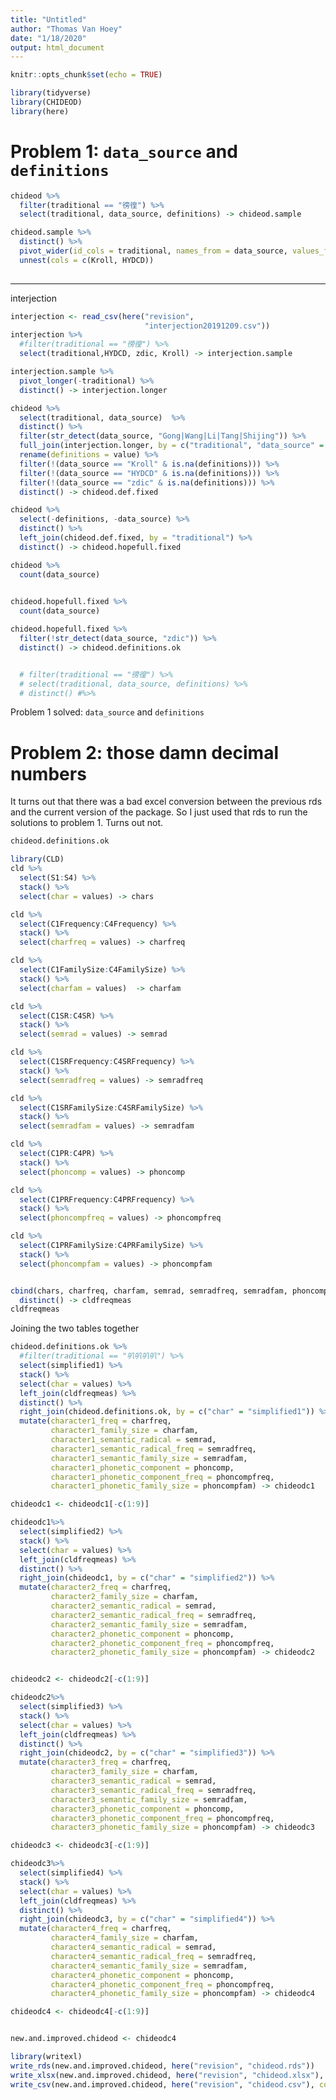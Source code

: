 ```yaml
---
title: "Untitled"
author: "Thomas Van Hoey"
date: "1/18/2020"
output: html_document
---
```


```r
knitr::opts_chunk$set(echo = TRUE)
```

```r
library(tidyverse)
library(CHIDEOD) 
library(here)
```

# Problem 1: `data_source` and `definitions`

```r
chideod %>%
  filter(traditional == "徬徨") %>%
  select(traditional, data_source, definitions) -> chideod.sample

chideod.sample %>%
  distinct() %>%
  pivot_wider(id_cols = traditional, names_from = data_source, values_from = definitions) %>%
  unnest(cols = c(Kroll, HYDCD))
  
```

--- 

interjection

```r
interjection <- read_csv(here("revision",
                              "interjection20191209.csv"))
interjection %>%
  #filter(traditional == "徬徨") %>%
  select(traditional,HYDCD, zdic, Kroll) -> interjection.sample

interjection.sample %>%
  pivot_longer(-traditional) %>%
  distinct() -> interjection.longer
```

```r
chideod %>%
  select(traditional, data_source)  %>%
  distinct() %>%
  filter(str_detect(data_source, "Gong|Wang|Li|Tang|Shijing")) %>%
  full_join(interjection.longer, by = c("traditional", "data_source" = "name")) %>%
  rename(definitions = value) %>%
  filter(!(data_source == "Kroll" & is.na(definitions))) %>%
  filter(!(data_source == "HYDCD" & is.na(definitions))) %>%
  filter(!(data_source == "zdic" & is.na(definitions))) %>%
  distinct() -> chideod.def.fixed
```

```r
chideod %>%
  select(-definitions, -data_source) %>%
  distinct() %>%
  left_join(chideod.def.fixed, by = "traditional") %>%
  distinct() -> chideod.hopefull.fixed
```



```r
chideod %>%
  count(data_source)
  

chideod.hopefull.fixed %>%
  count(data_source)

chideod.hopefull.fixed %>%
  filter(!str_detect(data_source, "zdic")) %>%
  distinct() -> chideod.definitions.ok


  # filter(traditional == "徬徨") %>%
  # select(traditional, data_source, definitions) %>%
  # distinct() #%>%
```

Problem 1 solved: `data_source` and `definitions`

# Problem 2: those damn decimal numbers

It turns out that there was a bad excel conversion between the previous rds and the current version of the package.
So I just used that rds to run the solutions to problem 1.
Turns out not.

```r
chideod.definitions.ok 
```

```r
library(CLD)
cld %>%
  select(S1:S4) %>%
  stack() %>%
  select(char = values) -> chars

cld %>%
  select(C1Frequency:C4Frequency) %>%
  stack() %>%
  select(charfreq = values) -> charfreq

cld %>%
  select(C1FamilySize:C4FamilySize) %>%
  stack() %>%
  select(charfam = values)  -> charfam

cld %>%
  select(C1SR:C4SR) %>%
  stack() %>%
  select(semrad = values) -> semrad

cld %>%
  select(C1SRFrequency:C4SRFrequency) %>%
  stack() %>%
  select(semradfreq = values) -> semradfreq

cld %>%
  select(C1SRFamilySize:C4SRFamilySize) %>%
  stack() %>%
  select(semradfam = values) -> semradfam

cld %>%
  select(C1PR:C4PR) %>%
  stack() %>%
  select(phoncomp = values) -> phoncomp

cld %>%
  select(C1PRFrequency:C4PRFrequency) %>%
  stack() %>%
  select(phoncompfreq = values) -> phoncompfreq

cld %>%
  select(C1PRFamilySize:C4PRFamilySize) %>%
  stack() %>%
  select(phoncompfam = values) -> phoncompfam


cbind(chars, charfreq, charfam, semrad, semradfreq, semradfam, phoncomp, phoncompfreq, phoncompfam) %>%
  distinct() -> cldfreqmeas
cldfreqmeas
```

Joining the two tables together

```r
chideod.definitions.ok %>%
  #filter(traditional == "叭叭叭叭") %>%
  select(simplified1) %>%
  stack() %>% 
  select(char = values) %>%
  left_join(cldfreqmeas) %>%
  distinct() %>%
  right_join(chideod.definitions.ok, by = c("char" = "simplified1")) %>%
  mutate(character1_freq = charfreq,
         character1_family_size = charfam,
         character1_semantic_radical = semrad,
         character1_semantic_radical_freq = semradfreq,
         character1_semantic_family_size = semradfam, 
         character1_phonetic_component = phoncomp,
         character1_phonetic_component_freq = phoncompfreq,
         character1_phonetic_family_size = phoncompfam) -> chideodc1

chideodc1 <- chideodc1[-c(1:9)] 

chideodc1%>%
  select(simplified2) %>%
  stack() %>% 
  select(char = values) %>%
  left_join(cldfreqmeas) %>%
  distinct() %>%
  right_join(chideodc1, by = c("char" = "simplified2")) %>%
  mutate(character2_freq = charfreq,
         character2_family_size = charfam,
         character2_semantic_radical = semrad,
         character2_semantic_radical_freq = semradfreq,
         character2_semantic_family_size = semradfam, 
         character2_phonetic_component = phoncomp,
         character2_phonetic_component_freq = phoncompfreq,
         character2_phonetic_family_size = phoncompfam) -> chideodc2


chideodc2 <- chideodc2[-c(1:9)] 

chideodc2%>%
  select(simplified3) %>%
  stack() %>% 
  select(char = values) %>%
  left_join(cldfreqmeas) %>%
  distinct() %>%
  right_join(chideodc2, by = c("char" = "simplified3")) %>%
  mutate(character3_freq = charfreq,
         character3_family_size = charfam,
         character3_semantic_radical = semrad,
         character3_semantic_radical_freq = semradfreq,
         character3_semantic_family_size = semradfam, 
         character3_phonetic_component = phoncomp,
         character3_phonetic_component_freq = phoncompfreq,
         character3_phonetic_family_size = phoncompfam) -> chideodc3

chideodc3 <- chideodc3[-c(1:9)] 

chideodc3%>%
  select(simplified4) %>%
  stack() %>% 
  select(char = values) %>%
  left_join(cldfreqmeas) %>%
  distinct() %>%
  right_join(chideodc3, by = c("char" = "simplified4")) %>%
  mutate(character4_freq = charfreq,
         character4_family_size = charfam,
         character4_semantic_radical = semrad,
         character4_semantic_radical_freq = semradfreq,
         character4_semantic_family_size = semradfam, 
         character4_phonetic_component = phoncomp,
         character4_phonetic_component_freq = phoncompfreq,
         character4_phonetic_family_size = phoncompfam) -> chideodc4

chideodc4 <- chideodc4[-c(1:9)] 


new.and.improved.chideod <- chideodc4 
```

```r
library(writexl)
write_rds(new.and.improved.chideod, here("revision", "chideod.rds")) 
write_xlsx(new.and.improved.chideod, here("revision", "chideod.xlsx"), col_names = TRUE) 
write_csv(new.and.improved.chideod, here("revision", "chideod.csv"), col_names = TRUE) 

```











